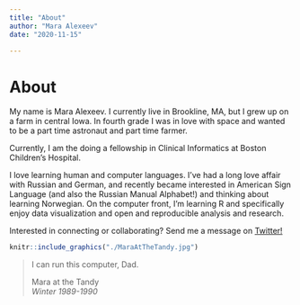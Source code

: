 ```yaml
---
title: "About"
author: "Mara Alexeev"
date: "2020-11-15"

---
```


# About

My name is Mara Alexeev. I currently live in Brookline, MA, but I grew up on a farm in central Iowa. In fourth grade I was in love with space and wanted to be a part time astronaut and part time farmer.

Currently, I am the doing a fellowship in Clinical Informatics at Boston Children's Hospital. 

I love learning human and computer languages. I’ve had a long love affair with Russian and German, and recently became interested in American Sign Language (and also the Russian Manual Alphabet!) and thinking about learning Norwegian. On the computer front, I’m learning R and specifically enjoy data visualization and open and reproducible analysis and research.

Interested in connecting or collaborating? Send me a message on [Twitter!](https://twitter.com/MaraAlexeev)

```r
knitr::include_graphics("./MaraAtTheTandy.jpg")

```

>I can run this computer, Dad.
>
>Mara at the Tandy  
>*Winter 1989-1990*